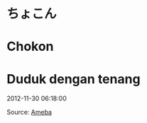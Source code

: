# ちょこん  
# Chokon  
# Duduk dengan tenang

2012-11-30 06:18:00  

Source: [Ameba](https://ameblo.jp/arihara6/amemberentry-11416392814.html)